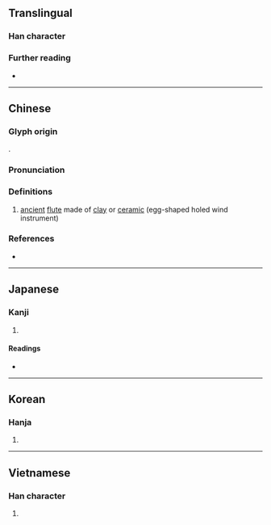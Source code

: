 {{also|埙|壎}}
{{character info}}
==Translingual==

===Han character===
{{Han char|rn=32|rad=土|as=10|sn=13|four=46186|canj=GRBC|ids=⿰土員}}

===Further reading===
* {{Han ref|kx=0236.210|dkj=05360|dj=0474.120|hdz=10472.020|uh=5864|ud=22628|bh=DCE4|bd=56548}}

----

==Chinese==
{{zh-forms|s=埙|alt=坃-ancient,𡎖,壎}}

===Glyph origin===
{{Han etym}}
{{Han compound|土|員|ls=psc|c1=s|c2=p}}.

===Pronunciation===
{{zh-pron
|m=xūn
|c=fan1,hyun1
|mc=y
|oc=y
|cat=n
}}

===Definitions===
{{head|zh|Han character}}

# {{lb|zh|musical instrument}} [[ancient]] [[flute]] made of [[clay]] or [[ceramic]] (egg-shaped holed wind instrument)

===References===
* {{R:yue:mfccd}}

----

==Japanese==

===Kanji===
{{ja-kanji|grade=|rs=土10}}

# {{alternative form of|ja|壎}}

====Readings====
* {{ja-readings|on=けん,こん|kun=つちぶえ}}

----

==Korean==

===Hanja===
{{ko-hanja|훈}}

# {{rfdef|ko|sort=土10}}

----

==Vietnamese==

===Han character===
{{vi-readings|hanviet=huân|nom=ven|rs=土10}}

# {{rfdef|vi|sort=土10}}